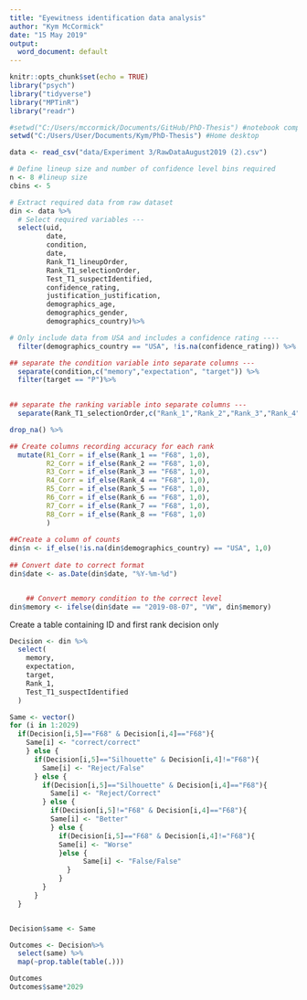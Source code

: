 ```yaml
---
title: "Eyewitness identification data analysis"
author: "Kym McCormick"
date: "15 May 2019"
output:
  word_document: default
---
```

```r

knitr::opts_chunk$set(echo = TRUE)
library("psych")
library("tidyverse")
library("MPTinR")
library("readr")

#setwd("C:/Users/mccormick/Documents/GitHub/PhD-Thesis") #notebook computer
setwd("C:/Users/User/Documents/Kym/PhD-Thesis") #Home desktop

data <- read_csv("data/Experiment 3/RawDataAugust2019 (2).csv")
```

```r
# Define lineup size and number of confidence level bins required
n <- 8 #lineup size
cbins <- 5

# Extract required data from raw dataset
din <- data %>%
  # Select required variables ---
  select(uid,
         date,
         condition, 
         date,
         Rank_T1_lineupOrder,
         Rank_T1_selectionOrder,
         Test_T1_suspectIdentified, 
         confidence_rating, 
         justification_justification,
         demographics_age, 
         demographics_gender, 
         demographics_country)%>%

# Only include data from USA and includes a confidence rating ----
  filter(demographics_country == "USA", !is.na(confidence_rating)) %>%

## separate the condition variable into separate columns ---
  separate(condition,c("memory","expectation", "target")) %>%
  filter(target == "P")%>%

  
## separate the ranking variable into separate columns ---
  separate(Rank_T1_selectionOrder,c("Rank_1","Rank_2","Rank_3","Rank_4","Rank_5","Rank_6", "Rank_7", "Rank_8"))%>%

drop_na() %>%

## Create columns recording accuracy for each rank
  mutate(R1_Corr = if_else(Rank_1 == "F68", 1,0),
         R2_Corr = if_else(Rank_2 == "F68", 1,0),
         R3_Corr = if_else(Rank_3 == "F68", 1,0),
         R4_Corr = if_else(Rank_4 == "F68", 1,0),
         R5_Corr = if_else(Rank_5 == "F68", 1,0),
         R6_Corr = if_else(Rank_6 == "F68", 1,0),
         R7_Corr = if_else(Rank_7 == "F68", 1,0),
         R8_Corr = if_else(Rank_8 == "F68", 1,0)
         )
  
##Create a column of counts
din$n <- if_else(!is.na(din$demographics_country) == "USA", 1,0) 
  
## Convert date to correct format
din$date <- as.Date(din$date, "%Y-%m-%d")


    ## Convert memory condition to the correct level 
din$memory <- ifelse(din$date == "2019-08-07", "VW", din$memory)

```

Create a table containing ID and first rank decision only
```r
Decision <- din %>%
  select(
    memory,
    expectation,
    target,
    Rank_1,
    Test_T1_suspectIdentified
  )

Same <- vector()
for (i in 1:2029)
  if(Decision[i,5]=="F68" & Decision[i,4]=="F68"){
    Same[i] <- "correct/correct"
    } else {
      if(Decision[i,5]=="Silhouette" & Decision[i,4]!="F68"){
        Same[i] <- "Reject/False"
      } else {
        if(Decision[i,5]=="Silhouette" & Decision[i,4]=="F68"){
          Same[i] <- "Reject/Correct"
        } else {
          if(Decision[i,5]!="F68" & Decision[i,4]=="F68"){
          Same[i] <- "Better"
          } else {
            if(Decision[i,5]=="F68" & Decision[i,4]!="F68"){
            Same[i] <- "Worse"
            }else {
                  Same[i] <- "False/False"
              }
            }
        }
      }
  }


Decision$same <- Same
```



```r
Outcomes <- Decision%>%
  select(same) %>% 
  map(~prop.table(table(.)))

```


```r
Outcomes
Outcomes$same*2029

```

